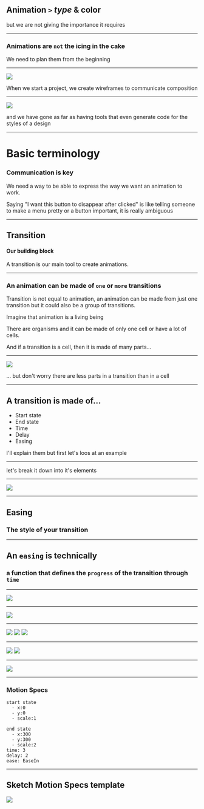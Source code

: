 

## Animation `>` _type_ & color

<Notes>but we are not giving the importance it requires</Notes>

---

### Animations are `not` the icing in the cake

We need to plan them from the beginning

---

![](./slides/images/wireframes.png)

<Notes>When we start a project, we create wireframes to communicate composition</Notes>

---


![](./slides/images/zeplin.png)

<Notes>
  and we have gone as far as having tools that even generate code for the styles of a
  design
</Notes>

---

# Basic terminology

### Communication is key

<Notes>
We need a way to be able to express the way we want an animation to work.

Saying "I want this button to disappear after clicked" is like telling
someone to make a menu pretty or a button important, it is really ambiguous

</Notes>

---

## Transition

#### Our building block

<Notes>A transition is our main tool to create animations.</Notes>

---

### An animation can be made of `one` or `more` transitions

<Notes>
Transition is not equal to animation, an animation can be made from just one transition but it could also be a group of transitions.

Imagine that animation is a living being

There are organisms and it can be made of only one cell or have a lot of cells.

And if a transition is a cell, then it is made of many parts...

</Notes>

---


![](./slides/images/diagram-of-an-animal-cell.jpg)

<Notes>... but don't worry there are less parts in a transition than in a cell</Notes>

---

## A transition is made of...

- Start state
- End state
- Time
- Delay
- Easing

<Notes>I'll explain them but first let's loos at an example</Notes>

---


<Codepen url="https://codepen.io/ederdiaz/pen/gNKKVY" />

<Notes>let's break it down into it's elements</Notes>

---


![](./slides/images/transition.png)

---

## Easing

### The style of your transition

---

## An `easing` is technically

### a function that defines the `progress` of the transition through `time`

---


![](./slides/images/functions.png)

---


![](./slides/images/linear.gif)

---


![](./slides/images/ease-in.gif)
![](./slides/images/ease-out.gif)
![](./slides/images/ease-in-out.gif)

---


![](./slides/images/elastic.gif)
![](./slides/images/bounce.gif)

---


![](./slides/images/knowledge.jpg)

---

### Motion Specs

```
start state
  - x:0
  - y:0
  - scale:1

end state
  - x:300
  - y:300
  - scale:2
time: 3
delay: 2
ease: EaseIn
```

---


## Sketch Motion Specs template

![](./slides/images/motion-spec.png)
